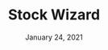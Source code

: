 ---
title: 'Stock Wizard'
date: 'January 24, 2021'
excerpt: 'Daily stock picks'
thumbnail: 'https://s3.amazonaws.com/caldwell.org/images/projects/code/rns-website-redesign/thumbnail.svg'
---